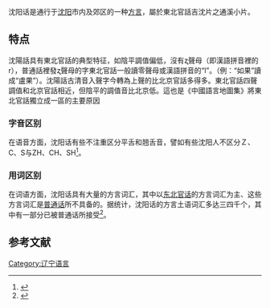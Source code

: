 {{onesource|time=2014-06-10T09:45:25+00:00}}
{{Infobox Language
|name= 沈阳话
|nativename=
|states= [[中国|中国]][[辽宁省|辽宁省]][[沈阳市|沈阳市]]
|region=沈阳市市内五区及郊区
|speakers= 超过800万
|rank=
|familycolor= 漢藏語系
|fam1= [[漢藏語系|漢藏語系]]
|fam2= [[漢語|漢語]]
|fam3= [[官話|官話]]
|fam4= [[東北官話|東北官話]]
|fam5= 吉沈片
|nation= 无
|agency= 无
|iso1= zh| iso2b= chi| iso2t= zho| iso3=cmn }}
沈阳话是通行于[[沈阳市|沈阳]]市内及郊区的一种[[方言|方言]]，屬於東北官話吉沈片之通溪小片。

==特点==
沈陽話具有東北官話的典型特征，如陰平調值偏低，沒有ʐ聲母（即漢語拼音裡的r），普通話裡發ʐ聲母的字東北官話一般讀零聲母或漢語拼音的“l”。（例：“如果”讀成“盧果”）。沈陽話古清音入聲字今轉為上聲的比北京官話多得多。東北官話四聲調值和北京官話相近，但陰平的調值音比北京低。這也是《中國語言地圖集》將東北官話獨立成一區的主要原因
=== 字音区别 ===
在语音方面，沈阳话有些不注重区分平舌和翘舌音，譬如有些沈阳人不区分Ｚ、C、S与ZH、CH、SH<ref name="振兴东北网">{{cite web|url=http://www.chinaneast.gov.cn|title=存档副本|accessdate=2020-09-12|archive-date=2020-09-11|archive-url=https://web.archive.org/web/20200911183529/http://www.chinaneast.gov.cn/|dead-url=no}}</ref>。
=== 用词区别 ===
在词语方面，沈阳话具有大量的方言词汇，其中以[[东北官话|东北官话]]的方言词汇为主、这些方言词汇是[[普通话|普通话]]所不具备的。据统计，沈阳话的方言土语词汇多达三四千个，其中有一部分已被普通话所接受<ref name="振兴东北网">{{cite web|url=http://www.chinaneast.gov.cn}}</ref>。

==参考文献==
{{reflist}}

[[Category:辽宁语言|Category:辽宁语言]]